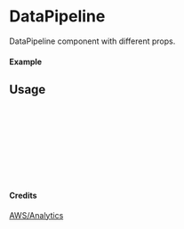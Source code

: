 
<Meta of={DataPipeline} title="AWS/Analytics/DataPipeline" />

# DataPipeline

DataPipeline component with different props.

#### Example

<Canvas of={DataPipeline.Primary} />

## Usage

```ts
import { DataPipeline } from "yadl-ui";

const Example = () => {
  return (
      <DataPipeline />
  );
};

export default Example;
```

#### Credits
[AWS/Analytics](https://aws-icons.com/)
